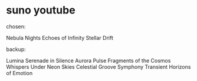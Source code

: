 # suno youtube


chosen:

Nebula Nights
Echoes of Infinity
Stellar Drift

backup:

Lumina
Serenade in Silence
Aurora Pulse
Fragments of the Cosmos
Whispers Under Neon Skies
Celestial Groove Symphony
Transient Horizons of Emotion